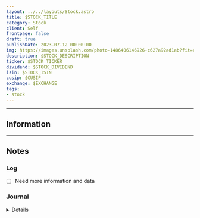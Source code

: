 ```yaml
---
layout: ../../layouts/Stock.astro
title: $STOCK_TITLE
category: Stock
client: Self
frontpage: false
draft: true
publishDate: 2023-07-12 00:00:00
img: https://images.unsplash.com/photo-1486406146926-c627a92ad1ab?fit=crop&w=1400&h=700&q=75
description: $STOCK_DESCRIPTION
ticker: $STOCK_TICKER
dividend: $STOCK_DIVIDEND
isin: $STOCK_ISIN
cusip: $CUSIP
exchange: $EXCHANGE
tags:
- stock
---
```



---

## Information

---

## Notes

### Log

- [ ] Need more information and data


### Journal

<Details data="J1">

#### J1
##### 2023-04-14

Testing the charts for O

</Details>


